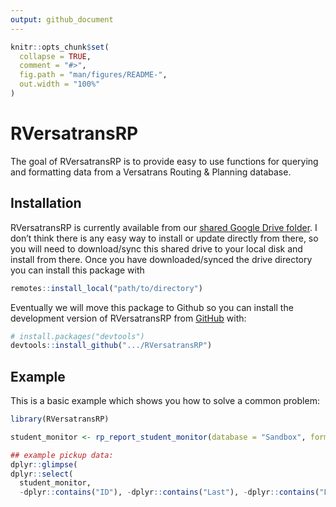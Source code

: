 ```yaml
---
output: github_document
---
```


<!-- README.md is generated from README.Rmd. Please edit that file -->

```r
knitr::opts_chunk$set(
  collapse = TRUE,
  comment = "#>",
  fig.path = "man/figures/README-",
  out.width = "100%"
)
```

# RVersatransRP

<!-- badges: start -->
<!-- badges: end -->

The goal of RVersatransRP is to provide easy to use functions for querying and
formatting data from a Versatrans Routing & Planning database.

## Installation

RVersatransRP is currently available from our 
[shared Google Drive folder](https://drive.google.com/drive/folders/1e_C8c5epf8IqcKyP4g9TzaFm1Vnlr8wM?usp=sharing).
I don't think there is any easy way to install or update directly from there, so you
will need to download/sync this shared drive to your local disk and install from there. Once 
you have downloaded/synced the drive directory you can install this package with

``` r
remotes::install_local("path/to/directory")
```

Eventually we will move this package to Github so
you can install the development version of RVersatransRP from [GitHub](https://github.com/) with:

``` r
# install.packages("devtools")
devtools::install_github(".../RVersatransRP")
```

## Example

This is a basic example which shows you how to solve a common problem:

```r
library(RVersatransRP)

student_monitor <- rp_report_student_monitor(database = "Sandbox", format = "long")

## example pickup data:
dplyr::glimpse(
dplyr::select(
  student_monitor,
  -dplyr::contains("ID"), -dplyr::contains("Last"), -dplyr::contains("First")))
```

